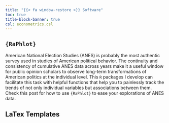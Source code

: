 ```yaml
---
title: "{{< fa window-restore >}} Software"
toc: true
title-block-banner: true
csl: econometrics.csl
---
```


## `{RaPhlot}`

American National Election Studies (ANES) is probably the most authentic survey used in studies of American political behavior. The continuity and consistency of cumulative ANES data across years make it a useful window for public opinion scholars to observe long-term transformations of American politics at the individual level. This `R` packages I develop can facilitate this task with helpful functions that help you to painlessly track the trends of not only individual variables but associations between them. Check this post for how to use `{RaPhlot}` to ease your explorations of ANES data.

## LaTex Templates
